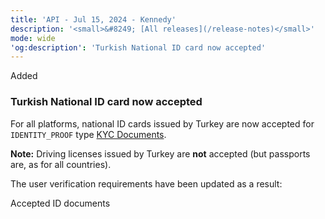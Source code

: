 ```yaml
---
title: 'API - Jul 15, 2024 - Kennedy'  
description: '<small>&#8249; [All releases](/release-notes)</small>'  
mode: wide  
'og:description': 'Turkish National ID card now accepted'
---
```

  
  <div class="pill pill-green rn-pill">Added</div> 
  
### Turkish National ID card now accepted

For all platforms, national ID cards issued by Turkey are now accepted for `IDENTITY_PROOF` type <a href="/api-reference/kyc-documents/kyc-document-object">KYC Documents</a>.

**Note:** Driving licenses issued by Turkey are **not** accepted (but passports are, as for all countries). 

The user verification requirements have been updated as a result:

<Card title="Guides" href="/guides/users/verification/requirements/id-accepted">
Accepted ID documents
</Card>